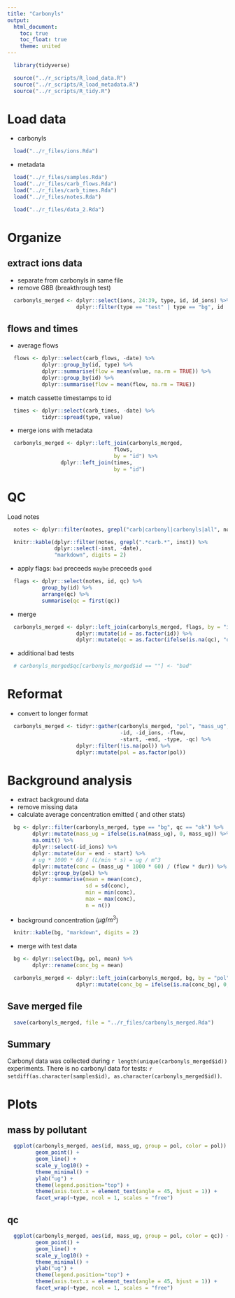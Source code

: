 ```yaml
---
title: "Carbonyls"
output:
  html_document:
    toc: true
    toc_float: true
    theme: united
---
```


```r
  library(tidyverse)
```

```r
  source("../r_scripts/R_load_data.R")
  source("../r_scripts/R_load_metadata.R")
  source("../r_scripts/R_tidy.R")
```

# Load data

* carbonyls

```r
  load("../r_files/ions.Rda")
```

* metadata

```r
  load("../r_files/samples.Rda")
  load("../r_files/carb_flows.Rda")
  load("../r_files/carb_times.Rda")
  load("../r_files/notes.Rda")

  load("../r_files/data_2.Rda")
```

# Organize

## extract ions data

* separate from carbonyls in same file
* remove G8B (breakthrough test)

```r
  carbonyls_merged <- dplyr::select(ions, 24:39, type, id, id_ions) %>%
                      dplyr::filter(type == "test" | type == "bg", id != "G8B")
```

## flows and times

* average flows

```r
  flows <- dplyr::select(carb_flows, -date) %>%
           dplyr::group_by(id, type) %>%
           dplyr::summarise(flow = mean(value, na.rm = TRUE)) %>%
           dplyr::group_by(id) %>%
           dplyr::summarise(flow = mean(flow, na.rm = TRUE))
```

* match cassette timestamps to id

```r
  times <- dplyr::select(carb_times, -date) %>%
           tidyr::spread(type, value)
```

* merge ions with metadata

```r
  carbonyls_merged <- dplyr::left_join(carbonyls_merged,
                                  flows,
                                  by = "id") %>%
                 dplyr::left_join(times,
                                  by = "id")
```

# QC

Load notes

```r
  notes <- dplyr::filter(notes, grepl("carb|carbonyl|carbonyls|all", notes$inst) == TRUE)
```

```r
  knitr::kable(dplyr::filter(notes, grepl(".*carb.*", inst)) %>% 
               dplyr::select(-inst, -date),
               "markdown", digits = 2)
```

* apply flags: `bad` preceeds `maybe` preceeds `good`

```r
  flags <- dplyr::select(notes, id, qc) %>%
           group_by(id) %>%
           arrange(qc) %>%
           summarise(qc = first(qc))
```

* merge

```r
  carbonyls_merged <- dplyr::left_join(carbonyls_merged, flags, by = "id") %>%
                      dplyr::mutate(id = as.factor(id)) %>%
                      dplyr::mutate(qc = as.factor(ifelse(is.na(qc), "ok", as.character(qc))))
```

* additional bad tests

```r
  # carbonyls_merged$qc[carbonyls_merged$id == ""] <- "bad"
```

# Reformat

* convert to longer format

```r
  carbonyls_merged <- tidyr::gather(carbonyls_merged, "pol", "mass_ug",
                                    -id, -id_ions, -flow,
                                    -start, -end, -type, -qc) %>%
                      dplyr::filter(!is.na(pol)) %>%
                      dplyr::mutate(pol = as.factor(pol))
```

# Background analysis

* extract background data
* remove missing data
* calculate average concentration emitted ( and other stats)

```r
  bg <- dplyr::filter(carbonyls_merged, type == "bg", qc == "ok") %>%
        dplyr::mutate(mass_ug = ifelse(is.na(mass_ug), 0, mass_ug)) %>%
        na.omit() %>%
        dplyr::select(-id_ions) %>%
        dplyr::mutate(dur = end - start) %>%
        # ug * 1000 * 60 / (L/min * s) = ug / m^3
        dplyr::mutate(conc = (mass_ug * 1000 * 60) / (flow * dur)) %>%
        dplyr::group_by(pol) %>%
        dplyr::summarise(mean = mean(conc),
                         sd = sd(conc),
                         min = min(conc),
                         max = max(conc),
                         n = n())
```

* background concentration ($\mu g/m^3$)

```r
  knitr::kable(bg, "markdown", digits = 2)
```

* merge with test data

```r
  bg <- dplyr::select(bg, pol, mean) %>%
        dplyr::rename(conc_bg = mean)

  carbonyls_merged <- dplyr::left_join(carbonyls_merged, bg, by = "pol") %>%
                      dplyr::mutate(conc_bg = ifelse(is.na(conc_bg), 0, conc_bg))
```

## Save merged file

```r
  save(carbonyls_merged, file = "../r_files/carbonyls_merged.Rda")
```

## Summary

Carbonyl data was collected during `r length(unique(carbonyls_merged$id))` experiments. There is no carbonyl data for tests: `r setdiff(as.character(samples$id), as.character(carbonyls_merged$id))`.

# Plots

## mass by pollutant

```r
  ggplot(carbonyls_merged, aes(id, mass_ug, group = pol, color = pol)) +
         geom_point() +
         geom_line() +
         scale_y_log10() +
         theme_minimal() +
         ylab("ug") +
         theme(legend.position="top") +
         theme(axis.text.x = element_text(angle = 45, hjust = 1)) +
         facet_wrap(~type, ncol = 1, scales = "free")
```

## qc

```r
  ggplot(carbonyls_merged, aes(id, mass_ug, group = pol, color = qc)) +
         geom_point() +
         geom_line() +
         scale_y_log10() +
         theme_minimal() +
         ylab("ug") +
         theme(legend.position="top") +
         theme(axis.text.x = element_text(angle = 45, hjust = 1)) +
         facet_wrap(~type, ncol = 1, scales = "free")
```
